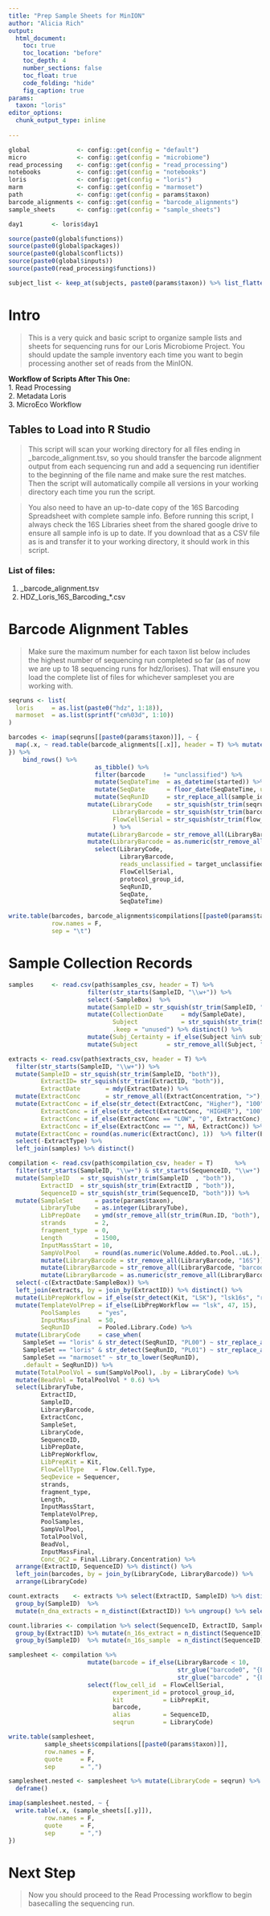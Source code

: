 ```yaml
---
title: "Prep Sample Sheets for MinION"
author: "Alicia Rich"
output:
  html_document:
    toc: true
    toc_location: "before"
    toc_depth: 4
    number_sections: false
    toc_float: true
    code_folding: "hide"
    fig_caption: true
params:
  taxon: "loris"
editor_options: 
  chunk_output_type: inline
                     
---
```


```r
global             <- config::get(config = "default")
micro              <- config::get(config = "microbiome")
read_processing    <- config::get(config = "read_processing")
notebooks          <- config::get(config = "notebooks")
loris              <- config::get(config = "loris")
marm               <- config::get(config = "marmoset")
path               <- config::get(config = params$taxon)
barcode_alignments <- config::get(config = "barcode_alignments")
sample_sheets      <- config::get(config = "sample_sheets")

day1        <- loris$day1

source(paste0(global$functions))
source(paste0(global$packages))
source(paste0(global$conflicts))
source(paste0(global$inputs))
source(paste0(read_processing$functions))

subject_list <- keep_at(subjects, paste0(params$taxon)) %>% list_flatten(name_spec = "{inner}")
```

# Intro

>This is a very quick and basic script to organize sample lists and sheets for sequencing runs for our Loris Microbiome Project. You should update the sample inventory each time you want to begin processing another set of reads from the MinION. 

**Workflow of Scripts After This One:**  
1. Read Processing  
2. Metadata Loris  
3. MicroEco Workflow  

## Tables to Load into R Studio

>This script will scan your working directory for all files ending in _barcode_alignment.tsv, so you should transfer the barcode alignment output from each sequencing run and add a sequencing run identifier to the beginning of the file name and make sure the rest matches. Then the script will automatically compile all versions in your working directory each time you run the script. 
   
>You also need to have an up-to-date copy of the 16S Barcoding Spreadsheet with complete sample info. Before running this script, I always check the 16S Libraries sheet from the shared google drive to ensure all sample info is up to date. If you download that as a CSV file as is and transfer it to your working directory, it should work in this script.  

### List of files:
<ol>
  <li>_barcode_alignment.tsv</li>
  <li>HDZ_Loris_16S_Barcoding_*.csv</li>
</ol>

# Barcode Alignment Tables

>Make sure the maximum number for each taxon list below includes the highest number of sequencing run completed so far (as of now we are up to 18 sequencing runs for hdz/lorises). That will ensure you load the complete list of files for whichever sampleset you are working with.

```r
seqruns <- list(
  loris     = as.list(paste0("hdz", 1:18)),
  marmoset  = as.list(sprintf("cm%03d", 1:10))
)
```


```r
barcodes <- imap(seqruns[[paste0(params$taxon)]], ~ {
  map(.x, ~ read.table(barcode_alignments[[.x]], header = T) %>% mutate(seqrun = .x)) 
}) %>%
    bind_rows() %>%
                        as_tibble() %>%
                        filter(barcode     != "unclassified") %>%
                        mutate(SeqDateTime  = as_datetime(started)) %>%
                        mutate(SeqDate      = floor_date(SeqDateTime, unit = "day")) %>%
                        mutate(SeqRunID     = str_replace_all(sample_id, "pool1", "PL001")) %>%
                      mutate(LibraryCode    = str_squish(str_trim(seqrun      , "both")),
                             LibraryBarcode = str_squish(str_trim(barcode     , "both")),
                             FlowCellSerial = str_squish(str_trim(flow_cell_id, "both"))
                             ) %>%
                      mutate(LibraryBarcode = str_remove_all(LibraryBarcode, "barcode0")) %>%
                      mutate(LibraryBarcode = as.numeric(str_remove_all(LibraryBarcode, "barcode"))) %>%
                        select(LibraryCode,
                               LibraryBarcode,
                               reads_unclassified = target_unclassified,
                               FlowCellSerial,
                               protocol_group_id,
                               SeqRunID,
                               SeqDate,
                               SeqDateTime)

write.table(barcodes, barcode_alignments$compilations[[paste0(params$taxon)]],
            row.names = F,
            sep = "\t")
```

# Sample Collection Records

```r
samples     <- read.csv(path$samples_csv, header = T) %>% 
                      filter(str_starts(SampleID, "\\w+")) %>% 
                      select(-SampleBox)  %>%
                      mutate(SampleID = str_squish(str_trim(SampleID, "both"))) %>% distinct() %>%
                      mutate(CollectionDate     = mdy(SampleDate),
                             Subject            = str_squish(str_trim(SampleSubject)),
                             .keep = "unused") %>% distinct() %>%
                      mutate(Subj_Certainty = if_else(Subject %in% subject_list, "yes", "no")) %>%
                      mutate(Subject        = str_remove_all(Subject, "\\?"))

extracts <- read.csv(path$extracts_csv, header = T) %>% 
  filter(str_starts(SampleID, "\\w+")) %>%
  mutate(SampleID = str_squish(str_trim(SampleID, "both")),
         ExtractID= str_squish(str_trim(ExtractID, "both")),
         ExtractDate       = mdy(ExtractDate)) %>%
  mutate(ExtractConc       = str_remove_all(ExtractConcentration, ">"), .keep = "unused") %>%
  mutate(ExtractConc = if_else(str_detect(ExtractConc, "Higher"), "100", ExtractConc),
         ExtractConc = if_else(str_detect(ExtractConc, "HIGHER"), "100", ExtractConc),
         ExtractConc = if_else(ExtractConc == "LOW", "0", ExtractConc),
         ExtractConc = if_else(ExtractConc == "", NA, ExtractConc)) %>%
  mutate(ExtractConc = round(as.numeric(ExtractConc), 1))  %>% filter(ExtractType == "DNA") %>%
  select(-ExtractType) %>%
  left_join(samples) %>% distinct()
```


```r
compilation <- read.csv(path$compilation_csv, header = T)      %>% 
  filter(str_starts(SampleID, "\\w+") & str_starts(SequenceID, "\\w+") & Pooled.Library.Code != "#N/A") %>% 
  mutate(SampleID   = str_squish(str_trim(SampleID  , "both")),
         ExtractID  = str_squish(str_trim(ExtractID , "both")),
         SequenceID = str_squish(str_trim(SequenceID, "both"))) %>%
  mutate(SampleSet      = paste(params$taxon),
         LibraryTube    = as.integer(LibraryTube),
         LibPrepDate    = ymd(str_remove_all(str_trim(Run.ID, "both"), "MIN_16_|MIN_16-")),
         strands        = 2,
         fragment_type  = 0,
         Length         = 1500,
         InputMassStart = 10,
         SampVolPool    = round(as.numeric(Volume.Added.to.Pool..uL.), 0)) %>% 
         mutate(LibraryBarcode = str_remove_all(LibraryBarcode, "16S")) %>%
         mutate(LibraryBarcode = str_remove_all(LibraryBarcode, "barcode0")) %>%
         mutate(LibraryBarcode = as.numeric(str_remove_all(LibraryBarcode, "barcode"))) %>%
  select(-c(ExtractDate:SampleBox)) %>%
  left_join(extracts, by = join_by(ExtractID)) %>% distinct() %>%
  mutate(LibPrepWorkflow = if_else(str_detect(Kit, "LSK"), "lsk16s", "rapid16s")) %>%
  mutate(TemplateVolPrep = if_else(LibPrepWorkflow == "lsk", 47, 15),
         PoolSamples     = "yes",
         InputMassFinal  = 50,
         SeqRunID        = Pooled.Library.Code) %>%
  mutate(LibraryCode     = case_when(
    SampleSet == "loris" & str_detect(SeqRunID, "PL00") ~ str_replace_all(SeqRunID, "PL00", "hdz"),
    SampleSet == "loris" & str_detect(SeqRunID, "PL01") ~ str_replace_all(SeqRunID, "PL0" , "hdz"),
    SampleSet == "marmoset" ~ str_to_lower(SeqRunID),
    .default = SeqRunID)) %>%
  mutate(TotalPoolVol = sum(SampVolPool), .by = LibraryCode) %>%
  mutate(BeadVol = TotalPoolVol * 0.6) %>%
  select(LibraryTube,
         ExtractID,
         SampleID,
         LibraryBarcode,
         ExtractConc,
         SampleSet,
         LibraryCode,
         SequenceID,
         LibPrepDate,
         LibPrepWorkflow,
         LibPrepKit = Kit,
         FlowCellType   = Flow.Cell.Type,
         SeqDevice = Sequencer,
         strands,
         fragment_type,
         Length,
         InputMassStart,
         TemplateVolPrep,
         PoolSamples,
         SampVolPool,
         TotalPoolVol,
         BeadVol,
         InputMassFinal,
         Conc_QC2 = Final.Library.Concentration) %>%
  arrange(ExtractID, SequenceID) %>% distinct() %>%  
  left_join(barcodes, by = join_by(LibraryCode, LibraryBarcode)) %>%
  arrange(LibraryCode)
```


```r
count.extracts    <- extracts %>% select(ExtractID, SampleID) %>% distinct() %>% 
  group_by(SampleID)  %>% 
  mutate(n_dna_extracts = n_distinct(ExtractID)) %>% ungroup() %>% select(-ExtractID)

count.libraries <- compilation %>% select(SequenceID, ExtractID, SampleID) %>% distinct() %>% 
  group_by(ExtractID) %>% mutate(n_16s_extract = n_distinct(SequenceID)) %>% ungroup() %>%
  group_by(SampleID)  %>% mutate(n_16s_sample  = n_distinct(SequenceID)) %>% ungroup() %>% select(-SequenceID)
```

```r
samplesheet <- compilation %>%
                      mutate(barcode = if_else(LibraryBarcode < 10, 
                                               str_glue("barcode0", "{LibraryBarcode}"),
                                               str_glue("barcode" , "{LibraryBarcode}"))) %>%
                      select(flow_cell_id  = FlowCellSerial,
                             experiment_id = protocol_group_id,
                             kit           = LibPrepKit,
                             barcode,
                             alias         = SequenceID,
                             seqrun        = LibraryCode)

write.table(samplesheet, 
          sample_sheets$compilations[[paste0(params$taxon)]],
          row.names = F,
          quote     = F,
          sep       = ",")
```


```r
samplesheet.nested <- samplesheet %>% mutate(LibraryCode = seqrun) %>% nest(.by = LibraryCode) %>%
  deframe()

imap(samplesheet.nested, ~ {
  write.table(.x, (sample_sheets[[.y]]),
          row.names = F,
          quote     = F,
          sep       = ",")
})
```



# Next Step

>Now you should proceed to the Read Processing workflow to begin basecalling the sequencing run.

